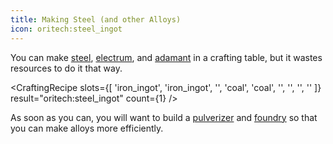 ```yaml
---
title: Making Steel (and other Alloys)
icon: oritech:steel_ingot
---
```


You can make [steel](../resources/steel), [electrum](../resources/electrum), and [adamant](../resources/adamant) in a crafting table,
but it wastes resources to do it that way.

<CraftingRecipe
    slots={[
        'iron_ingot',
        'iron_ingot',
        '',
        'coal',
        'coal',
        '',
        '',
        '',
        ''
    ]}
    result="oritech:steel_ingot"
    count={1}
/>

As soon as you can, you will want to build a [pulverizer](../processing/pulverizer) and [foundry](../processing/foundry)
so that you can make alloys more efficiently.